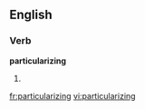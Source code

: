 
==English==

===Verb===
'''particularizing'''

# {{present participle of|[[particularize]]}}

[[fr:particularizing]]
[[vi:particularizing]]